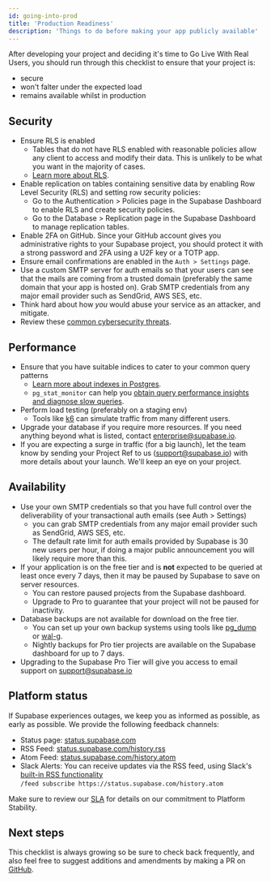 ```yaml
---
id: going-into-prod
title: 'Production Readiness'
description: 'Things to do before making your app publicly available'
---
```


After developing your project and deciding it's time to Go Live With Real Users, you should run through this checklist to ensure that your project is:

- secure
- won't falter under the expected load
- remains available whilst in production

## Security

- Ensure RLS is enabled
  - Tables that do not have RLS enabled with reasonable policies allow any client to access and modify their data. This is unlikely to be what you want in the majority of cases.
  - [Learn more about RLS](/docs/guides/auth/row-level-security).
- Enable replication on tables containing sensitive data by enabling Row Level Security (RLS) and setting row security policies:
  - Go to the Authentication > Policies page in the Supabase Dashboard to enable RLS and create security policies.
  - Go to the Database > Replication page in the Supabase Dashboard to manage replication tables.
- Enable 2FA on GitHub. Since your GitHub account gives you administrative rights to your Supabase project, you should protect it with a strong password and 2FA using a U2F key or a TOTP app.
- Ensure email confirmations are enabled in the `Auth > Settings` page.
- Use a custom SMTP server for auth emails so that your users can see that the mails are coming from a trusted domain (preferably the same domain that your app is hosted on). Grab SMTP credentials from any major email provider such as SendGrid, AWS SES, etc.
- Think hard about how _you_ would abuse your service as an attacker, and mitigate.
- Review these [common cybersecurity threats](https://auth0.com/docs/security/prevent-threats).

## Performance

- Ensure that you have suitable indices to cater to your common query patterns
    - [Learn more about indexes in Postgres](https://www.enterprisedb.com/postgres-tutorials/overview-postgresql-indexes).
    - `pg_stat_monitor` can help you [obtain query performance insights and diagnose slow queries](https://www.percona.com/blog/improve-postgresql-query-performance-insights-with-pg_stat_monitor/).
- Perform load testing (preferably on a staging env)
  - Tools like [k6](https://k6.io/) can simulate traffic from many different users.
- Upgrade your database if you require more resources. If you need anything beyond what is listed, contact enterprise@supabase.io.
- If you are expecting a surge in traffic (for a big launch), let the team know by sending your Project Ref to us (support@supabase.io) with more details about your launch. We'll keep an eye on your project.

## Availability

- Use your own SMTP credentials so that you have full control over the deliverability of your transactional auth emails (see Auth > Settings)
  - you can grab SMTP credentials from any major email provider such as SendGrid, AWS SES, etc.
  - The default rate limit for auth emails provided by Supabase is 30 new users per hour, if doing a major public announcement you will likely require more than this.
- If your application is on the free tier and is **not** expected to be queried at least once every 7 days, then it may be paused by Supabase to save on server resources.
  - You can restore paused projects from the Supabase dashboard.
  - Upgrade to Pro to guarantee that your project will not be paused for inactivity.
- Database backups are not available for download on the free tier.
  - You can set up your own backup systems using tools like [pg_dump](https://www.postgresqltutorial.com/postgresql-backup-database/) or [wal-g](https://github.com/wal-g/wal-g).
  - Nightly backups for Pro tier projects are available on the Supabase dashboard for up to 7 days.
- Upgrading to the Supabase Pro Tier will give you access to email support on support@supabase.io

## Platform status

If Supabase experiences outages, we keep you as informed as possible, as early as possible. We provide the following feedback channels:

- Status page: [status.supabase.com](https://status.supabase.com/)
- RSS Feed: [status.supabase.com/history.rss](https://status.supabase.com/history.rss)
- Atom Feed: [status.supabase.com/history.atom](https://status.supabase.com/history.atom)
- Slack Alerts: You can receive updates via the RSS feed, using Slack's [built-in RSS functionality](https://slack.com/help/articles/218688467-Add-RSS-feeds-to-Slack) <br />`/feed subscribe https://status.supabase.com/history.atom`

Make sure to review our [SLA](/docs/company/sla) for details on our commitment to Platform Stability.

## Next steps

This checklist is always growing so be sure to check back frequently, and also feel free to suggest additions and amendments by making a PR on [GitHub](https://github.com/supabase/supabase).
